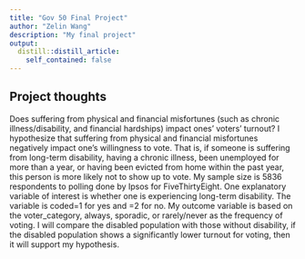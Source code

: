 ```yaml
---
title: "Gov 50 Final Project"
author: "Zelin Wang"
description: "My final project"
output:
  distill::distill_article:
    self_contained: false
---
```




## Project thoughts

Does suffering from physical and financial misfortunes (such as chronic illness/disability, and financial hardships) impact ones’ voters’ turnout? I hypothesize that suffering from physical and financial misfortunes negatively impact one’s willingness to vote. That is, if someone is suffering from long-term disability, having a chronic illness, been unemployed for more than a year, or having been evicted from home within the past year, this person is more likely not to show up to vote. My sample size is 5836 respondents to polling done by Ipsos for FiveThirtyEight. One explanatory variable of interest is whether one is experiencing long-term disability. The variable is coded=1 for yes and =2 for no. My outcome variable is based on the voter_category, always, sporadic, or rarely/never as the frequency of voting. I will compare the disabled population with those without disability, if the disabled population shows a significantly lower turnout for voting, then it will support my hypothesis.